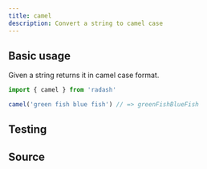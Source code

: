 ```yaml
---
title: camel
description: Convert a string to camel case
---
```



## Basic usage

Given a string returns it in camel case format.

```ts
import { camel } from 'radash'

camel('green fish blue fish') // => greenFishBlueFish
```

## Testing

<TestingLinkAndPreview module="string" func="camel" />

## Source

<SourceLinkAndPreview module="string" func="camel" />